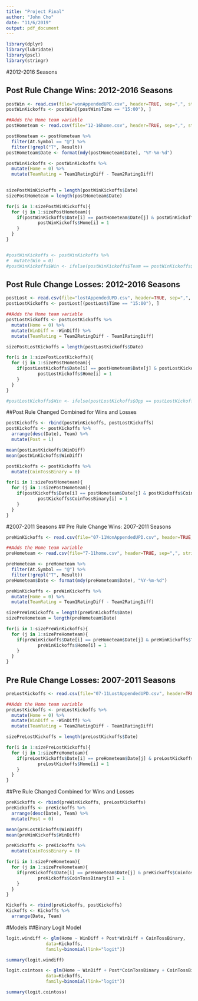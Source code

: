 ```yaml
---
title: "Project Final"
author: "John Cho"
date: "11/6/2019"
output: pdf_document
---
```

```r
library(dplyr)
library(lubridate)
library(pscl)
library(stringr)
```

#2012-2016 Seasons

## Post Rule Change Wins: 2012-2016 Seasons
```r
postWin <- read.csv(file="wonAppendedUPD.csv", header=TRUE, sep=",", stringsAsFactors = FALSE)
postWinKickoffs <- postWin[(postWin$Time == "15:00"), ]

##Adds the Home team variable
postHometeam <- read.csv(file="12-16home.csv", header=TRUE, sep=",", stringsAsFactors = FALSE)

postHometeam <- postHometeam %>% 
  filter(At.Symbol == "@") %>% 
  filter(!grepl("T", Result))
postHometeam$Date <- format(mdy(postHometeam$Date), "%Y-%m-%d")

postWinKickoffs <- postWinKickoffs %>% 
  mutate(Home = 0) %>% 
  mutate(TeamRating = Team1RatingDiff - Team2RatingDiff)
  

sizePostWinKickoffs = length(postWinKickoffs$Date)
sizePostHometeam = length(postHometeam$Date)

for(i in 1:sizePostWinKickoffs){
  for (j in 1:sizePostHometeam){
    if(postWinKickoffs$Date[i] == postHometeam$Date[j] & postWinKickoffs$Team[i] == postHometeam$Opp[j]){
            postWinKickoffs$Home[i] = 1
    }
  }
}


#postWinKickoffs <- postWinKickoffs %>% 
#  mutate(Win = 0)
#postWinKickoffs$Win <- ifelse(postWinKickoffs$Team == postWinKickoffs$Home, 1, 0)
```

## Post Rule Change Losses: 2012-2016 Seasons
```r
postLost <- read.csv(file="lostAppendedUPD.csv", header=TRUE, sep=",", stringsAsFactors = FALSE)
postLostKickoffs <- postLost[(postLost$Time == "15:00"), ]

##Adds the Home team variable
postLostKickoffs <- postLostKickoffs %>% 
  mutate(Home = 0) %>% 
  mutate(WinDiff = -WinDiff) %>% 
  mutate(TeamRating = Team2RatingDiff - Team1RatingDiff)

sizePostLostKickoffs = length(postLostKickoffs$Date)

for(i in 1:sizePostLostKickoffs){
  for (j in 1:sizePostHometeam){
    if(postLostKickoffs$Date[i] == postHometeam$Date[j] & postLostKickoffs$Opp[i] == postHometeam$Opp[j]){
            postLostKickoffs$Home[i] = 1
    }
  }
}

#postLostKickoffs$Win <- ifelse(postLostKickoffs$Opp == postLostKickoffs$CoinToss, 1, 0)
```


##Post Rule Changed Combined for Wins and Losses
```r
postKickoffs <- rbind(postWinKickoffs, postLostKickoffs)
postKickoffs <- postKickoffs %>% 
  arrange(desc(Date), Team) %>% 
  mutate(Post = 1)

mean(postLostKickoffs$WinDiff)
mean(postWinKickoffs$WinDiff)
```

```r
postKickoffs <- postKickoffs %>% 
  mutate(CoinTossBinary = 0)

for(i in 1:sizePostHometeam){
  for (j in 1:sizePostHometeam){
    if(postKickoffs$Date[i] == postHometeam$Date[j] & postKickoffs$CoinToss[i] == postHometeam$Opp[j]){
            postKickoffs$CoinTossBinary[i] = 1
    }
  }
}
```

#2007-2011 Seasons
## Pre Rule Change Wins: 2007-2011 Seasons
```r
preWinKickoffs <- read.csv(file="07-11WonAppendedUPD.csv", header=TRUE, sep=",", stringsAsFactors = FALSE)

##Adds the Home team variable
preHometeam <- read.csv(file="7-11home.csv", header=TRUE, sep=",", stringsAsFactors = FALSE)

preHometeam <- preHometeam %>% 
  filter(At.Symbol == "@") %>% 
  filter(!grepl("T", Result))
preHometeam$Date <- format(mdy(preHometeam$Date), "%Y-%m-%d")

preWinKickoffs <- preWinKickoffs %>% 
  mutate(Home = 0) %>% 
  mutate(TeamRating = Team1RatingDiff - Team2RatingDiff)

sizePreWinKickoffs = length(preWinKickoffs$Date)
sizePreHometeam = length(preHometeam$Date)

for(i in 1:sizePreWinKickoffs){
  for (j in 1:sizePreHometeam){
    if(preWinKickoffs$Date[i] == preHometeam$Date[j] & preWinKickoffs$Team[i] == preHometeam$Opp[j]){
            preWinKickoffs$Home[i] = 1
    }
  }
}
```

## Pre Rule Change Losses: 2007-2011 Seasons
```r
preLostKickoffs <- read.csv(file="07-11LostAppendedUPD.csv", header=TRUE, sep=",", stringsAsFactors = FALSE)

##Adds the Home team variable
preLostKickoffs <- preLostKickoffs %>% 
  mutate(Home = 0) %>% 
  mutate(WinDiff = -WinDiff) %>% 
  mutate(TeamRating = Team2RatingDiff - Team1RatingDiff)

sizePreLostKickoffs = length(preLostKickoffs$Date)

for(i in 1:sizePreLostKickoffs){
  for (j in 1:sizePreHometeam){
    if(preLostKickoffs$Date[i] == preHometeam$Date[j] & preLostKickoffs$Opp[i] == preHometeam$Opp[j]){
            preLostKickoffs$Home[i] = 1
    }
  }
}
```

##Pre Rule Changed Combined for Wins and Losses
```r
preKickoffs <- rbind(preWinKickoffs, preLostKickoffs)
preKickoffs <- preKickoffs %>% 
  arrange(desc(Date), Team) %>% 
  mutate(Post = 0)

mean(preLostKickoffs$WinDiff)
mean(preWinKickoffs$WinDiff)
```
```r
preKickoffs <- preKickoffs %>% 
  mutate(CoinTossBinary = 0)

for(i in 1:sizePreHometeam){
  for (j in 1:sizePreHometeam){
    if(preKickoffs$Date[i] == preHometeam$Date[j] & preKickoffs$CoinToss[i] == preHometeam$Opp[j]){
            preKickoffs$CoinTossBinary[i] = 1
    }
  }
}
```

```r
Kickoffs <- rbind(preKickoffs, postKickoffs)
Kickoffs <- Kickoffs %>% 
  arrange(Date, Team)
```

#Models
##Binary Logit Model
```r
logit.windiff <- glm(Home ~ WinDiff + Post*WinDiff + CoinTossBinary, 
               data=Kickoffs, 
               family=binomial(link="logit"))

summary(logit.windiff)
```

```r
logit.cointoss <- glm(Home ~ WinDiff + Post*CoinTossBinary + CoinTossBinary, 
               data=Kickoffs, 
               family=binomial(link="logit"))

summary(logit.cointoss)
```

